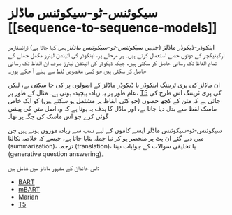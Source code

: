 # سیکوئنس-ٹو-سیکوئنس ماڈلز [[sequence-to-sequence-models]]

<CourseFloatingBanner
    chapter={1}
    classNames="absolute z-10 right-0 top-0"
/>

<Youtube id="0_4KEb08xrE" />

اینکوڈر-ڈیکوڈر ماڈلز (جنہیں *سیکوئنس-ٹو-سیکوئنس ماڈلز* بھی کہا جاتا ہے) ٹرانسفارمر آرکیٹیکچر کے دونوں حصے استعمال کرتے ہیں۔ ہر مرحلے پر، اینکوڈر کی اٹینشن لیئرز مکمل جملے کے تمام الفاظ تک رسائی حاصل کر سکتی ہیں، جبکہ ڈیکوڈر کی اٹینشن لیئرز صرف ان الفاظ تک رسائی حاصل کر سکتی ہیں جو کسی مخصوص لفظ سے پہلے آ چکے ہوں۔

ان ماڈلز کی پری ٹریننگ اینکوڈر یا ڈیکوڈر ماڈلز کے اصولوں پر کی جا سکتی ہے، لیکن عام طور پر یہ زیادہ پیچیدہ ہوتی ہے۔ مثال کے طور پر، [T5](https://huggingface.co/t5-base) کی پری ٹریننگ اس طرح کی جاتی ہے کہ متن کے کچھ حصوں (جو کئی الفاظ پر مشتمل ہو سکتے ہیں) کو ایک خاص ماسک لفظ سے بدل دیا جاتا ہے، اور ماڈل کا ہدف یہ ہوتا ہے کہ وہ اصل متن کی پیشن گوئی کرے جو اس ماسک کی جگہ پر تھا۔

سیکوئنس-ٹو-سیکوئنس ماڈلز ایسے کاموں کے لیے سب سے زیادہ موزوں ہوتے ہیں جن میں دیے گئے ان پٹ پر منحصر ہو کر نیا جملہ بنایا جاتا ہے، جیسے کہ خلاصہ نکالنا (summarization)، ترجمہ (translation)، یا تخلیقی سوالات کے جوابات دینا (generative question answering)۔

اس خاندان کے مشہور ماڈلز میں شامل ہیں:

- [BART](https://huggingface.co/transformers/model_doc/bart)
- [mBART](https://huggingface.co/transformers/model_doc/mbart)
- [Marian](https://huggingface.co/transformers/model_doc/marian)
- [T5](https://huggingface.co/transformers/model_doc/t5)
